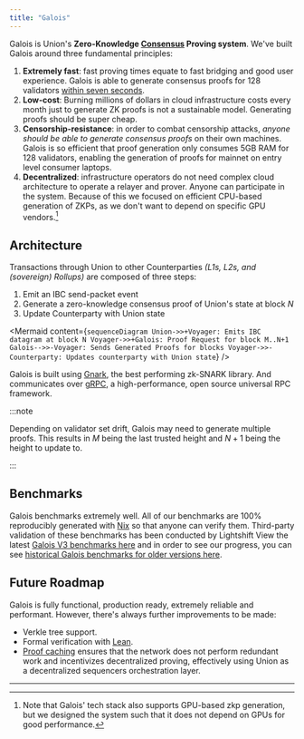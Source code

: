```yaml
---
title: "Galois"
---
```



Galois is Union's **Zero-Knowledge [Consensus](/docs/concepts/consensus-verification) Proving system**. We've built Galois around three fundamental principles:

1. **Extremely fast**: fast proving times equate to fast bridging and good user experience. Galois is able to generate consensus proofs for 128 validators [within seven seconds](/docs/architecture/galois/#benchmarks).
2. **Low-cost**: Burning millions of dollars in cloud infrastructure costs every month just to generate ZK proofs is not a sustainable model. Generating proofs should be super cheap.
3. **Censorship-resistance**: in order to combat censorship attacks, _anyone should be able to generate consensus proofs_ on their own machines. Galois is so efficient that proof generation only consumes 5GB RAM for 128 validators, enabling the generation of proofs for mainnet on entry level consumer laptops.
4. **Decentralized**: infrastructure operators do not need complex cloud architecture to operate a relayer and prover. Anyone can participate in the system. Because of this we focused on efficient CPU-based generation of ZKPs, as we don't want to depend on specific GPU vendors.[^1]

## Architecture

Transactions through Union to other Counterparties _(L1s, L2s, and (sovereign) Rollups)_ are composed of three steps:

1. Emit an IBC send-packet event
2. Generate a zero-knowledge consensus proof of Union's state at block $N$
3. Update Counterparty with Union state

<Mermaid
  content={`
    sequenceDiagram
    Union->>+Voyager: Emits IBC datagram at block N
    Voyager->>+Galois: Proof Request for block M..N+1
    Galois-->>-Voyager: Sends Generated Proofs for blocks
    Voyager->>-Counterparty: Updates counterparty with Union state
  `}
/>

Galois is built using [Gnark](https://github.com/ConsenSys/gnark), the best performing zk-SNARK library. And communicates over [gRPC](https://grpc.io/), a high-performance, open source universal RPC framework.

:::note

Depending on validator set drift, Galois may need to generate multiple proofs. This results in $M$ being the last trusted height and $N+1$ being the height to update to.

:::

## Benchmarks

Galois benchmarks extremely well. All of our benchmarks are 100% reproducibly generated with [Nix](https://nixos.org) so that anyone can verify them. Third-party validation of these benchmarks has been conducted by Lightshift View the latest [Galois V3 benchmarks here](https://unionlabs.github.io/galois-benchmark/c6i.x32large.v3/report.html) and in order to see our progress, you can see [historical Galois benchmarks for older versions here](https://unionlabs.github.io/galois-benchmark/).

## Future Roadmap

Galois is fully functional, production ready, extremely reliable and performant. However, there's always further improvements to be made:

- Verkle tree support.
- Formal verification with [Lean](https://leanprover.github.io/).
- [Proof caching](https://github.com/unionlabs/union/discussions/41) ensures that the network does not perform redundant work and incentivizes decentralized proving, effectively using Union as a decentralized sequencers orchestration layer.

---

[^1]: Note that Galois' tech stack also supports GPU-based zkp generation, but we designed the system such that it does not depend on GPUs for good performance.
